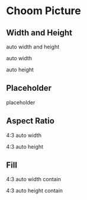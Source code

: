 

<Meta title="Choom Picture" />

<style>{`
  section.s {
    padding: 2rem;
    margin: 1rem 0 2rem;
    border: 1px solid #ccc;
    border-radius: 0.25rem;
  }

  h2 { 
    border: none !important;
   }
`}</style>

# Choom Picture


## Width and Height

<section className="s">
  <p>auto width and height</p>
  <Picture src='http://placehold.it/200x100' width='auto' height='auto' />
  
  <p>auto width</p>
  <Picture src='http://placehold.it/200x100' width='auto' height='50px' />

  <p>auto height</p>
  <Picture src='http://placehold.it/200x100' width='100px' height='auto' />
</section>


## Placeholder

<section className="s">
  <p>placeholder</p>
  <Picture src='' width='150px' height='200px' />
</section>


## Aspect Ratio

<section className="s">
  <p>4:3 auto width</p>
  <Picture src='http://placehold.it/200x100' width='auto' height='100px' aspectRatio='4:3' />

  <p>4:3 auto height</p>
  <Picture src='http://placehold.it/200x100' width='200px' height='auto' aspectRatio='4:3' />
</section>


## Fill

<section className="s">
  <p>4:3 auto width contain</p>
  <Picture src='http://placehold.it/200x100' width='auto' height='100px' aspectRatio='4:3' fill='contain' />

  <p>4:3 auto height contain</p>
  <Picture src='http://placehold.it/200x100' width='200px' height='auto' aspectRatio='4:3' fill='contain' />
</section>
